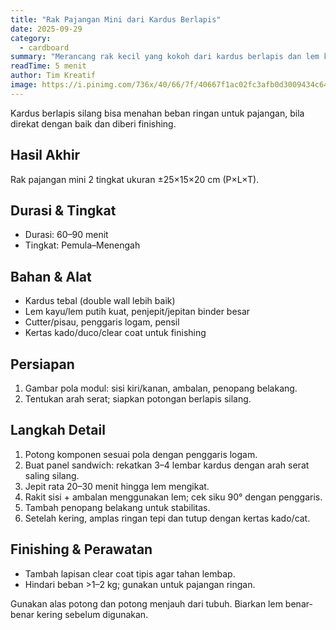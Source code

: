 ```yaml
---
title: "Rak Pajangan Mini dari Kardus Berlapis"
date: 2025-09-29
category:
  - cardboard
summary: "Merancang rak kecil yang kokoh dari kardus berlapis dan lem kayu."
readTime: 5 menit
author: Tim Kreatif
image: https://i.pinimg.com/736x/40/66/7f/40667f1ac02fc3afb0d3009434c64c25.jpg
---
```


Kardus berlapis silang bisa menahan beban ringan untuk pajangan, bila direkat dengan baik dan diberi finishing.

## Hasil Akhir

Rak pajangan mini 2 tingkat ukuran ±25×15×20 cm (P×L×T).

## Durasi & Tingkat

- Durasi: 60–90 menit
- Tingkat: Pemula–Menengah

## Bahan & Alat

- Kardus tebal (double wall lebih baik)
- Lem kayu/lem putih kuat, penjepit/jepitan binder besar
- Cutter/pisau, penggaris logam, pensil
- Kertas kado/duco/clear coat untuk finishing

## Persiapan

1. Gambar pola modul: sisi kiri/kanan, ambalan, penopang belakang.
2. Tentukan arah serat; siapkan potongan berlapis silang.

## Langkah Detail

1. Potong komponen sesuai pola dengan penggaris logam.
2. Buat panel sandwich: rekatkan 3–4 lembar kardus dengan arah serat saling silang.
3. Jepit rata 20–30 menit hingga lem mengikat.
4. Rakit sisi + ambalan menggunakan lem; cek siku 90° dengan penggaris.
5. Tambah penopang belakang untuk stabilitas.
6. Setelah kering, amplas ringan tepi dan tutup dengan kertas kado/cat.

## Finishing & Perawatan

- Tambah lapisan clear coat tipis agar tahan lembap.
- Hindari beban >1–2 kg; gunakan untuk pajangan ringan.

<TipBox title="Keamanan">
  Gunakan alas potong dan potong menjauh dari tubuh. Biarkan lem benar-benar
  kering sebelum digunakan.
</TipBox>

